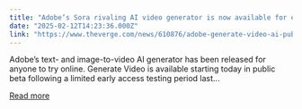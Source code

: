 ```yaml
---
title: "Adobe’s Sora rivaling AI video generator is now available for everyone"
date: "2025-02-12T14:23:36.000Z"
link: "https://www.theverge.com/news/610876/adobe-generate-video-ai-public-beta-available"
---
```


Adobe’s text- and image-to-video AI generator has been released for anyone to try online. Generate Video is available starting today in public beta following a limited early access testing period last...

[Read more](https://www.theverge.com/news/610876/adobe-generate-video-ai-public-beta-available)

